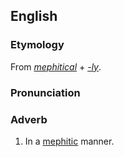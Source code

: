 ==English==
===Etymology===
From ''[[mephitical]]'' + ''[[-ly]]''.

===Pronunciation===
{{IPA|/mɪˈfɪtɪkli/}}

===Adverb===
{{en-adv}}

# In a [[mephitic]] manner.